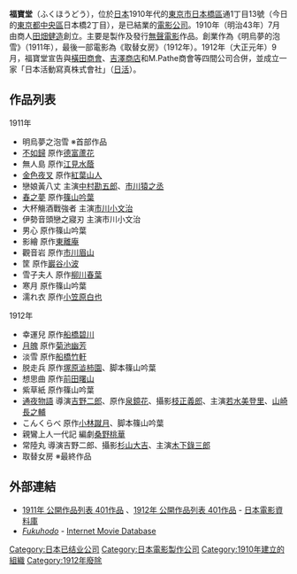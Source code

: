 '''福寶堂'''（ふくほうどう），位於[[日本|日本]]1910年代的[[東京市|東京市]][[日本橋區|日本橋區]]通1丁目13號（今日的[[東京都|東京都]][[中央區_(東京都)|中央區]]日本橋2丁目），是已結業的[[電影公司|電影公司]]。1910年（明治43年）7月由商人[[田畑健造|田畑健造]]創立。主要是製作及發行[[無聲電影|無聲電影]]作品。創業作為《明烏夢的泡雪》（1911年），最後一部電影為《取替女房》（1912年）。1912年（大正元年）9月，福寶堂宣告與[[橫田商會|橫田商會]]、[[吉澤商店|吉澤商店]]和M.Pathe商會等四間公司合併，並成立一家「日本活動寫真株式會社」（[[日活|日活]]）。

== 作品列表 ==
;1911年
* 明烏夢之泡雪 ※首部作品
* [[不如歸_(小説)|不如歸]] 原作[[德富蘆花|德富蘆花]]
* 無人島 原作[[江見水蔭|江見水蔭]]
* [[金色夜叉|金色夜叉]] 原作[[尾崎紅葉|紅葉山人]]
* 戀娘黃八丈 主演[[中村勘五郎|中村勘五郎]]、[[市川猿之丞|市川猿之丞]]
* [[春之夢_(篠山吟葉)|春之夢]] 原作[[篠山吟葉|篠山吟葉]]
* 大杯觴酒戰強者 主演[[市川小文治|市川小文治]]
* 伊勢音頭戀之寢刃 主演市川小文治
* 男心 原作篠山吟葉
* 影繪 原作[[東離庵|東離庵]]
* 觀音岩 原作[[市川眉山|市川眉山]]
* 筐 原作[[巖谷小波|巖谷小波]]
* 雪子夫人 原作[[柳川春葉|柳川春葉]]
* 寒月 原作篠山吟葉
* 濡れ衣 原作[[小笠原白也|小笠原白也]]

;1912年
* 幸運兒 原作[[船橋碧川|船橋碧川]]
* [[月魄|月魄]] 原作[[菊池幽芳|菊池幽芳]]
* 淡雪 原作[[船橋竹軒|船橋竹軒]]
* 脱走兵 原作[[塚原澁柿園|塚原澁柿園]]、脚本篠山吟葉
* 想思曲 原作[[前田曙山|前田曙山]]
* 紫草紙 原作篠山吟葉
* [[通夜物語|通夜物語]] 導演[[吉野二郎|吉野二郎]]、原作[[泉鏡花|泉鏡花]]、攝影[[枝正義郎|枝正義郎]]、主演[[若水美登里|若水美登里]]、[[山崎長之輔|山崎長之輔]]
* こんくらべ 原作[[小林蹴月|小林蹴月]]、脚本篠山吟葉
* 親鸞上人一代記 編劇[[桑野桃華|桑野桃華]]
* 常陸丸 導演吉野二郎、攝影[[杉山大吉|杉山大吉]]、主演[[木下錄三郎|木下錄三郎]]
* 取替女房 ※最終作品

== 外部連結 ==
* [http://www.jmdb.ne.jp/1911/a1911.htm 1911年 公開作品列表 401作品] {{Wayback|url=http://www.jmdb.ne.jp/1911/a1911.htm |date=20210118075030 }}、[http://www.jmdb.ne.jp/1912/a1912.htm 1912年 公開作品列表 401作品] {{Wayback|url=http://www.jmdb.ne.jp/1912/a1912.htm |date=20210118070918 }} - [[日本電影資料庫|日本電影資料庫]]
* ''[http://www.imdb.com/company/co0221774/ Fukuhodo] {{Wayback|url=http://www.imdb.com/company/co0221774/ |date=20160411165116 }}'' - [[Internet_Movie_Database|Internet Movie Database]] {{en icon}}

{{japan-company-stub}}

[[Category:日本已结业公司|Category:日本已结业公司]]
[[Category:日本電影製作公司|Category:日本電影製作公司]]
[[Category:1910年建立的組織|Category:1910年建立的組織]]
[[Category:1912年廢除|Category:1912年廢除]]